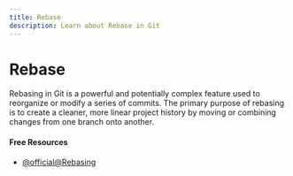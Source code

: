 ```yaml
---
title: Rebase
description: Learn about Rebase in Git
---
```


# Rebase

Rebasing in Git is a powerful and potentially complex feature used to reorganize or modify a series of commits. The primary purpose of rebasing is to create a cleaner, more linear project history by moving or combining changes from one branch onto another.

#### Free Resources

- [@official@Rebasing](https://git-scm.com/book/en/v2/Git-Branching-Rebasing)
